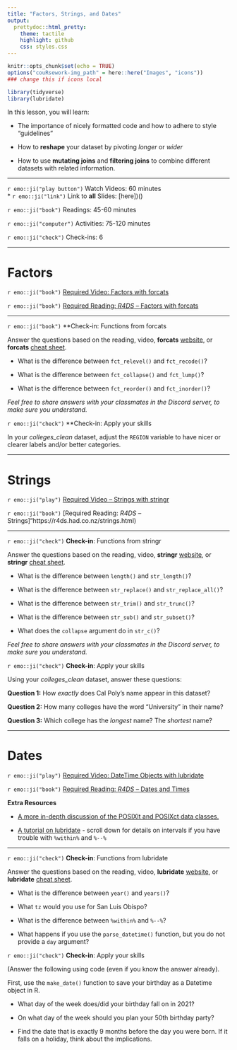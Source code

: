 ```yaml
---
title: "Factors, Strings, and Dates"
output:
  prettydoc::html_pretty:
    theme: tactile
    highlight: github
    css: styles.css
---
```


```r
knitr::opts_chunk$set(echo = TRUE)
options("couRsework-img_path" = here::here("Images", "icons")) 
### change this if icons local
```

```r
library(tidyverse)
library(lubridate)
```


In this lesson, you will learn:

* The importance of nicely formatted code and how to adhere to 
style "guidelines"

* How to **reshape** your dataset by pivoting *longer* or *wider*

* How to use **mutating joins** and **filtering joins** to combine different
datasets with related information.


---

`r emo::ji("play button")` Watch Videos: 60 minutes  
  * `r emo::ji("link")` Link to **all** Slides: [here])()

`r emo::ji("book")` Readings: 45-60 minutes   

`r emo::ji("computer")` Activities: 75-120 minutes  
  
`r emo::ji("check")` Check-ins: 6


---

# Factors

`r emo::ji("book")` [Required Video: Factors with forcats]()

`r emo::ji("book")` [Required Reading: *R4DS* -- Factors with forcats](https://r4ds.had.co.nz/factors.html)

---

`r emo::ji("book")` **Check-in: Functions from forcats 

Answer the questions based on the reading, video, **forcats**
[website](https://forcats.tidyverse.org/reference/index.html), or 
**forcats** [cheat sheet](https://www.rstudio.com/resources/cheatsheets/). 

* What is the difference between `fct_relevel()` and `fct_recode()`?

* What is the difference between `fct_collapse()` and `fct_lump()`?

* What is the difference between `fct_reorder()` and `fct_inorder()`?

*Feel free to share answers with your classmates in the Discord server, to make
sure you understand.*

`r emo::ji("check")` **Check-in: Apply your skills 

In your *colleges_clean* dataset, adjust the `REGION` variable to have nicer or
clearer labels and/or better categories.

---

# Strings

`r emo::ji("play")` [Required Video -- Strings with stringr]() 

`r emo::ji("book")` [Required Reading: *R4DS* -- Strings]"https://r4ds.had.co.nz/strings.html)

---

`r emo::ji("check")` **Check-in**: Functions from stringr

Answer the questions based on the reading, video, **stringr**
[website](https://stringr.tidyverse.org/reference/index.html), or 
**stringr** [cheat sheet](https://www.rstudio.com/resources/cheatsheets/). 

* What is the difference between `length()` and `str_length()`?

* What is the difference between `str_replace()` and `str_replace_all()`?

* What is the difference between `str_trim()` and `str_trunc()`?

* What is the difference between `str_sub()` and `str_subset()`?

* What does the `collapse` argument do in `str_c()`?

*Feel free to share answers with your classmates in the Discord server, to make
sure you understand.*

`r emo::ji("check")` **Check-in**: Apply your skills

Using your *colleges_clean* dataset, answer these questions:

**Question 1:** How *exactly* does Cal Poly's name appear in this dataset?

**Question 2:** How many colleges have the word "University" in their name?

**Question 3:** Which college has the *longest* name?  The *shortest* name?

---

# Dates

`r emo::ji("play")` [Required Video: DateTime Objects with lubridate]()

`r emo::ji("book")` [Required Reading: *R4DS* -- Dates and Times](https://r4ds.had.co.nz/dates-and-times.html)

**Extra Resources**

* [A more in-depth discussion of the POSIXlt and POSIXct data classes.](https://www.cyclismo.org/tutorial/R/time.html)

* [A tutorial on lubridate](https://data.library.virginia.edu/working-with-dates-and-time-in-r-using-the-lubridate-package/) - scroll down for details on intervals if 
you have trouble with `%within%` and `%--%`

---

`r emo::ji("check")` **Check-in**: Functions from lubridate

Answer the questions based on the reading, video, **lubridate**
[website](https://lubridate.tidyverse.org/reference/index.html), or 
**lubridate** [cheat sheet](https://www.rstudio.com/resources/cheatsheets/). 

- What is the difference between `year()` and `years()`?

<!-- year() -- extracts the year of a datetime object -->
<!-- years() -- creates a period object based on number of years  -->

- What `tz` would you use for San Luis Obispo? 

<!-- tz = "America/Los_Angeles" -->

- What is the difference between `%within%` and `%--%`?

<!-- %within% checks if a date is included in an interval -->
<!-- %--% creates an interval with a start and end time  -->
 
- What happens if you use the `parse_datetime()` function,
but you do not provide a `day` argument?

<!-- Assigns the first day of that month! -->


`r emo::ji("check")` **Check-in**: Apply your skills

(Answer the following using code (even if you know the answer already).

First, use the `make_date()` function to save your birthday as a
Datetime object in R.  

- What day of the week does/did your birthday fall on in 2021?

- On what day of the week should you plan your 50th birthday party?

- Find the date that is exactly 9 months before the day you were born.  If it falls on a holiday, think about the implications.
